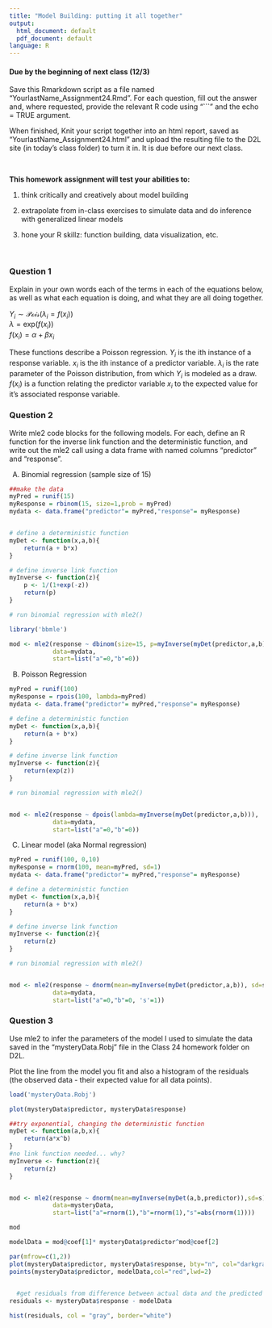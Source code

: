 ```yaml
---
title: "Model Building: putting it all together"
output:
  html_document: default
  pdf_document: default
language: R
---
```


<!-- To render the assignment in Rmarkdown, enter the command below in the R console -->
<!-- rmarkdown::render("Class_24_Assignment.Rmd") -->

#### Due by the beginning of next class (12/3)

Save this Rmarkdown script as a file named “YourlastName_Assignment24.Rmd”. 
For each question, fill out the answer and, where requested, 
provide the relevant R code using "```" and the echo = TRUE argument.

When finished, Knit your script together into an html report, 
saved as “YourlastName_Assignment24.html” and upload the 
resulting file to the D2L site (in today’s class folder) to turn it in. 
It is due before our next class.

\

**This homework assignment will test your abilities to:**

1. think critically and creatively about model building

2. extrapolate from in-class exercises to simulate data and do inference with generalized linear models

3. hone your R skillz: function building, data visualization, etc.

\

### Question 1

Explain in your own words each of the terms in each of the equations below, 
as well as what each equation is doing, and what they are all doing together.

$Y_i \sim \mathcal{Pois}(\lambda_i=f(x_i))$ \
$\lambda = \text{exp}(f(x_i))$ \
$f(x_i) = \alpha + \beta x_i$ \

These functions describe a Poisson regression.
$Y_i$ is the ith instance of a response variable.
$x_i$ is the ith instance of a predictor variable.
$\lambda_i$ is the rate parameter of the Poisson distribution, from which $Y_{i}$ is modeled as a draw.
$f(x_i)$ is a function relating the predictor variable $x_i$ to the expected value for it's associated response variable.



### Question 2

Write mle2 code blocks for the following models.
For each, define an R function for the inverse link function and 
the deterministic function, and write out the mle2 call 
using a data frame with named columns "predictor" and "response".

A) Binomial regression (sample size of 15)

```r

##make the data
myPred = runif(15)
myResponse = rbinom(15, size=1,prob = myPred)
mydata <- data.frame("predictor"= myPred,"response"= myResponse)


# define a deterministic function
myDet <- function(x,a,b){
    return(a + b*x)
}

# define inverse link function
myInverse <- function(z){
    p <- 1/(1+exp(-z))
    return(p)
}

# run binomial regression with mle2()

library('bbmle')

mod <- mle2(response ~ dbinom(size=15, p=myInverse(myDet(predictor,a,b))),
            data=mydata,
            start=list("a"=0,"b"=0))

```

B) Poisson Regression

```r
myPred = runif(100)
myResponse = rpois(100, lambda=myPred)
mydata <- data.frame("predictor"= myPred,"response"= myResponse)

# define a deterministic function
myDet <- function(x,a,b){
    return(a + b*x)
}

# define inverse link function
myInverse <- function(z){
    return(exp(z))
}

# run binomial regression with mle2()


mod <- mle2(response ~ dpois(lambda=myInverse(myDet(predictor,a,b))),
            data=mydata,
            start=list("a"=0,"b"=0))


```

C) Linear model (aka Normal regression)

```r
myPred = runif(100, 0,10)
myResponse = rnorm(100, mean=myPred, sd=1)
mydata <- data.frame("predictor"= myPred,"response"= myResponse)

# define a deterministic function
myDet <- function(x,a,b){
    return(a + b*x)
}

# define inverse link function
myInverse <- function(z){
    return(z)
}

# run binomial regression with mle2()


mod <- mle2(response ~ dnorm(mean=myInverse(myDet(predictor,a,b)), sd=s),
            data=mydata,
            start=list("a"=0,"b"=0, 's'=1))
```


### Question 3

Use mle2 to infer the parameters of the model 
I used to simulate the data saved in the "mysteryData.Robj" 
file in the Class 24 homework folder on D2L.

Plot the line from the model you fit and also 
a histogram of the residuals (the observed data - 
their expected value for all data points).

```r

load('mysteryData.Robj')

plot(mysteryData$predictor, mysteryData$response)

##try exponential, changing the deterministic function
myDet <- function(a,b,x){
    return(a*x^b)
}
#no link function needed... why?
myInverse <- function(z){
    return(z)
}


mod <- mle2(response ~ dnorm(mean=myInverse(myDet(a,b,predictor)),sd=s),
            data=mysteryData,
            start=list("a"=rnorm(1),"b"=rnorm(1),"s"=abs(rnorm(1))))

mod

modelData = mod@coef[1]* mysteryData$predictor^mod@coef[2]

par(mfrow=c(1,2))
plot(mysteryData$predictor, mysteryData$response, bty="n", col="darkgray")
points(mysteryData$predictor, modelData,col="red",lwd=2)
  

  #get residuals from difference between actual data and the predicted data
residuals <- mysteryData$response - modelData

hist(residuals, col = "gray", border="white")

```



